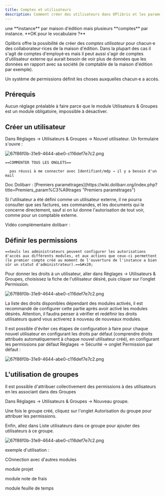```yaml
---
title: Comptes et utilisateurs
description: Comment créer des utilisateurs dans OPlibris et les paramétrer
---
```



<Aside title="Question">
  une **instance** par maison d'édition mais plusieurs **comptes** par instance.
  **OK pour le vocabulaire ?**
</Aside>

Oplibris offre la possibilité de créer des _comptes utilisateur_ pour chacun⋅e des collaborateur⋅rices de la maison d'édition. Dans la plupart des cas il s'agit de comptes d'employé⋅es mais il peut aussi s'agir de comptes d'utilisateur externe qui aurait besoin de voir plus de données que les données en rapport avec sa société (le comptable de la maison d'édition par exemple).

Un système de permissions définit les choses auxquelles chacun⋅e a accès.

## Prérequis

Aucun réglage préalable à faire parce que le module Utilisateurs & Groupes est un module obligatoire, impossible à désactiver.

## Créer un utilisateur

Dans Réglages → Utilisateurs & Groupes → Nouvel utilisateur. Un formulaire s'ouvre :&#x20;

![67f86f0b-31e9-4644-abe0-c116def7e7c2.png](./images/utilisateurs1.png)

`==COMMENTER TOUS LES ONGLETS==
`

`  pas réussi à me connecter avec Identifiant/mdp → il y a besoin d'un mail`

<YouTube id="S5Rm9ixHNRA" />
Doc Dolibarr : [Premiers
paramétrages](https://wiki.dolibarr.org/index.php?title=Premiers_param%C3%A9trages
"Premiers paramétrages")

Si l'utilisateur a été défini comme un utilisateur externe, il ne pourra consulter que ses factures, ses commandes, et les documents qui le concerne directement, sauf si on lui donne l'autorisation de tout voir, comme pour un comptable externe.&#x20;

Vidéo complémentaire dolibarr :

<YouTube id="bs615t0aFGs" />

## Définir les permissions

`==Seuls les administrateurs peuvent configurer les autorisations d'accès aux différents modules, et aux actions que ceux-ci permettent (le premier compte créé au moment de l'ouverture de l'instance a bien sûr un statut d'administrateur).==&#x20;`

Pour donner les droits à un utilisateur, aller dans Réglages -> Utilisateurs & Groupes, choisissez la fiche de l'utilisateur désiré, puis cliquer sur l'onglet Permission.

![67f86f0b-31e9-4644-abe0-c116def7e7c2.png](./images/utilisateurs2.png)

La liste des droits disponibles dépendant des modules activés, il est recommandé de configurer cette partie après avoir activé les modules désirés. Attention, il faudra penser à vérifier et redéfinir les droits utilisateurs quand vous activerez à nouveau de nouveaux modules.&#x20;

Il est possible d'éviter ces étapes de configuration à faire pour chaque nouvel utilisateur en configurant les droits par défaut (comprendre droits attribués automatiquement à chaque nouvel utilisateur créé), en configurant les permissions par défaut Réglages -> Sécurité → onglet Permission par défaut :&#x20;

![67f86f0b-31e9-4644-abe0-c116def7e7c2.png](./images/utilisateurs3.png)

## L'utilisation de groupes

Il est possible d'attribuer collectivement des permissions à des utilisateurs en les associant dans des Groupes

Dans Réglages → Utilisateurs & Groupes → Nouveau groupe.&#x20;

Une fois le groupe créé, cliquez sur l'onglet Autorisation du groupe pour attribuer les permissions.

Enfin, allez dans Liste utilisateurs dans ce groupe pour ajouter des utilisateurs à ce groupe.

![67f86f0b-31e9-4644-abe0-c116def7e7c2.png](./images/utilisateurs4.png)

exemple d'utilisation :&#x20;

COnnection avec d'autres modules

module projet

module note de frais

module feuille de temps
